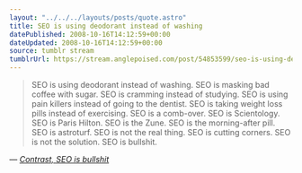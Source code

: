 ```yaml
---
layout: "../../../layouts/posts/quote.astro"
title: SEO is using deodorant instead of washing
datePublished: 2008-10-16T14:12:59+00:00
dateUpdated: 2008-10-16T14:12:59+00:00
source: tumblr stream
tumblrUrl: https://stream.anglepoised.com/post/54853599/seo-is-using-deodorant-instead-of-washing-seo-is
---
```


> SEO is using deodorant instead of washing. SEO is masking bad coffee with sugar. SEO is cramming instead of studying. SEO is using pain killers instead of going to the dentist. SEO is taking weight loss pills instead of exercising. SEO is a comb-over. SEO is Scientology. SEO is Paris Hilton. SEO is the Zune. SEO is the morning-after pill. SEO is astroturf. SEO is not the real thing. SEO is cutting corners. SEO is not the solution. SEO is bullshit.

— <cite>[Contrast, _SEO is bullshit_](http://www.contrast.ie/blog/seo-is-bullshit/)</cite>
